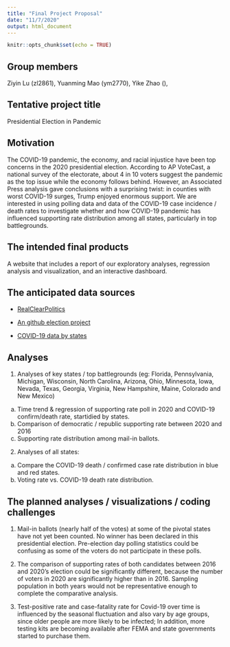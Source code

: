 ```yaml
---
title: "Final Project Proposal"
date: "11/7/2020"
output: html_document
---
```


```r
knitr::opts_chunk$set(echo = TRUE)
```
## Group members
Ziyin Lu (zl2861), Yuanming Mao (ym2770), Yike Zhao (), 


## Tentative project title
Presidential Election in Pandemic


## Motivation
The COVID-19 pandemic, the economy, and racial injustice have been top concerns in the 2020 presidential election. According to AP VoteCast, a national survey of the electorate, about 4 in 10 voters suggest the pandemic as the top issue while the economy follows behind. However, an Associated Press analysis gave conclusions with a surprising twist: in counties with worst COVID-19 surges, Trump enjoyed enormous support. We are interested in using polling data and data of the COVID-19 case incidence / death rates to investigate whether and how COVID-19 pandemic has influenced supporting rate distribution among all states, particularly in top battlegrounds.


## The intended final products
A website that includes a report of our exploratory analyses, regression analysis and visualization, and an interactive dashboard.


## The anticipated data sources
* [RealClearPolitics](https://www.realclearpolitics.com/)

* [An github election project](https://electproject.github.io/)

* [COVID-19 data by states](https://www.realclearpolitics.com/coronavirus/country/united-states/)


## Analyses
1. Analyses of key states / top battlegrounds (eg: Florida, Pennsylvania, Michigan, Wisconsin, North Carolina, Arizona, Ohio, Minnesota, Iowa, Nevada, Texas, Georgia, Virginia, New Hampshire, Maine, Colorado and New Mexico)
  a. Time trend & regression of supporting rate poll in 2020 and COVID-19 confirm/death rate, startidied by states.
  b. Comparison of democratic / republic supporting rate between 2020 and 2016
  c. Supporting rate distribution among mail-in ballots.
  
2. Analyses of all states:
  a. Compare the COVID-19 death / confirmed case rate distribution in blue and red states.
  b. Voting rate vs. COVID-19 death rate distribution. 


## The planned analyses / visualizations / coding challenges
1. Mail-in ballots (nearly half of the votes) at some of the pivotal states have not yet been counted. No winner has been declared in this presidential election. Pre-election day polling statistics could be confusing as some of the voters do not participate in these polls.

2. The comparison of supporting rates of both candidates between 2016 and 2020's election could be significantly different, because the number of voters in 2020 are significantly higher than in 2016. Sampling population in both years would not be representative enough to complete the comparative analysis.

3. Test-positive rate and case-fatality rate for Covid-19 over time is influenced by the seasonal fluctuation and also vary by age groups, since older people are more likely to be infected; In addition, more testing kits are becoming  available after FEMA and state governments started to purchase them. 


```r

```

## 


